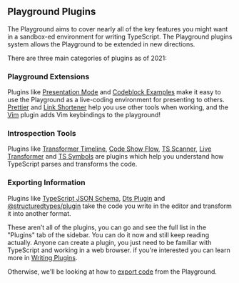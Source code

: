 ## Playground Plugins

The Playground aims to cover nearly all of the key features you might want in a sandbox-ed environment for writing TypeScript. The Playground plugins system allows the Playground to be extended in new directions.

There are three main categories of plugins as of 2021:

### Playground Extensions

Plugins like [Presentation Mode](https://www.npmjs.com/package/typescript-playground-presentation-mode) and [Codeblock Examples](https://www.npmjs.com/package/playground-plugin-codeblock-examples) make it easy to use the Playground as a live-coding environment for presenting to others. [Prettier](https://www.npmjs.com/package/ts-playground-plugin-prettier) and [Link Shortener](https://www.npmjs.com/package/typescript-playground-link-shortener) help you use other tools when working, and the [Vim](https://www.npmjs.com/package/ts-playground-plugin-vim) plugin adds Vim keybindings to the playground!

### Introspection Tools

Plugins like [Transformer Timeline](https://www.npmjs.com/package/playground-transformer-timeline), [Code Show Flow](https://www.npmjs.com/package/playground-code-show-flow), [TS Scanner](https://www.npmjs.com/package/playground-ts-scanner), [Live Transformer](https://www.npmjs.com/package/playground-live-transformer) and [TS Symbols](https://www.npmjs.com/package/playground-ts-symbols) are plugins which help you understand how TypeScript parses and transforms the code.

### Exporting Information

Plugins like [TypeScript JSON Schema](https://www.npmjs.com/package/playground-typescript-json-schema), [Dts Plugin](https://www.npmjs.com/package/playground-dts-plugin) and [@structuredtypes/plugin](https://www.npmjs.com/package/@structured-types/playground-plugin) take the code you write in the editor and transform it into another format.

These aren’t all of the plugins, you can go and see the full list in the "Plugins" tab of the sidebar. You can do it now and still keep reading actually. Anyone can create a plugin, you just need to be familiar with TypeScript and working in a web browser. if you're interested you can learn more in [Writing Plugins](/play#handbook-17).

Otherwise, we'll be looking at how to [export code](/play#handbook-12) from the Playground.
